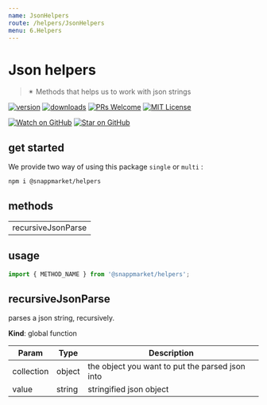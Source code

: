 ```yaml
---
name: JsonHelpers
route: /helpers/JsonHelpers
menu: 6.Helpers
---
```



# Json helpers
> ✴ Methods that helps us to work with json strings

[![version](https://img.shields.io/npm/v/@snappmarket/helpers.svg?style=flat-square)](https://www.npmjs.com/package/@snappmarket/helpers)
[![downloads](https://img.shields.io/npm/dm/@snappmarket/helpers.svg?style=flat-square)](https://www.npmtrends.com/@snappmarket/helpers)
[![PRs Welcome](https://img.shields.io/badge/PRs-welcome-brightgreen.svg?style=flat-square)](http://makeapullrequest.com)
[![MIT License](https://img.shields.io/npm/l/@snappmarket/helpers.svg?style=flat-square)](https://github.com/snappmarket/frontend-toolbox/blob/develop/packages/ui/index.mdx)

[![Watch on GitHub](https://img.shields.io/github/watchers/snappmarket/frontend-toolbox.svg?style=social)](https://github.com/snappmarket/frontend-toolbox/watchers)
[![Star on GitHub](https://img.shields.io/github/stars/snappmarket/frontend-toolbox.svg?style=social)](https://github.com/snappmarket/frontend-toolbox/stargazers)

## get started
We provide two way of using this package `single` or `multi` :
```bash
npm i @snappmarket/helpers
```

## methods
|        |
| ------ |
| recursiveJsonParse                                                 |

## usage
```javascript
import { METHOD_NAME } from '@snappmarket/helpers';
```

<!-- doc -->


<a name="recursiveJsonParse"></a>

## recursiveJsonParse
parses a json string, recursively.

**Kind**: global function

| Param | Type | Description |
| --- | --- | --- |
| collection | object | the object you want to put the parsed json into |
| value | string | stringified json object |

